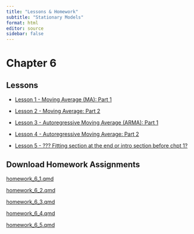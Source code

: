 ```yaml
---
title: "Lessons & Homework"
subtitle: "Stationary Models"
format: html
editor: source
sidebar: false
---
```


# Chapter 6

::: {.callout-tip icon=false}

## Lessons

-   [Lesson 1 - Moving Average (MA): Part 1](chapter_6_lesson_1.html)

-   [Lesson 2 - Moving Average: Part 2](chapter_6_lesson_2.html)

-   [Lesson 3 - Autoregressive Moving Average (ARMA): Part 1](chapter_6_lesson_3.html)

-   [Lesson 4 - Autoregressive Moving Average: Part 2](chapter_6_lesson_4.html)

-   [Lesson 5 - ??? Fitting section at the end or intro section before chpt 1?](chapter_6_lesson_5.html)


:::


::: {.callout-note icon=false}

## Download Homework Assignments

<!-- ## need to update href link to correct files when we get them -->


<a href="https://byuistats.github.io/timeseries/homework/homework_6_1.qmd.qmd" download="homework_6_1.qmd"> homework_6_1.qmd </a>

<a href="https://byuistats.github.io/timeseries/homework/homework_6_2.qmd.qmd" download="homework_6_2.qmd"> homework_6_2.qmd </a>

<a href="https://byuistats.github.io/timeseries/homework/homework_6_3.qmd.qmd" download="homework_6_3.qmd"> homework_6_3.qmd </a>

<a href="https://byuistats.github.io/timeseries/homework/homework_6_4.qmd.qmd" download="homework_6_4.qmd"> homework_6_4.qmd </a>

<a href="https://byuistats.github.io/timeseries/homework/homework_6_5.qmd.qmd" download="homework_6_5.qmd"> homework_6_5.qmd </a>

:::
